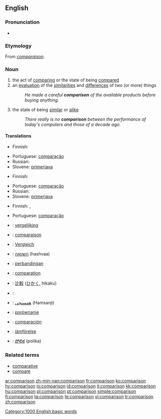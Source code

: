 {{wikipedia|dab=comparison}}
==English==

===Pronunciation===
*{{audio|en-us-comparison.ogg|Audio (US)}}

=== Etymology ===
From {{OF.}} ''[[comparaison]]''.

=== Noun ===
{{en-noun}}
# the act of [[comparing]] or the state of being [[compared]]
# an [[evaluation]] of the [[similarities]] and [[difference]]s of two (or more) things
#: ''He made a careful '''comparison''' of the available products before buying anything.''
# the state of being [[similar]] or [[alike]]
#: ''There really is no '''comparison''' between the performance of today's computers and those of a decade ago.''

==== Translations ====
{{trans-top|the act of comparing or the state of being compared}}
*Finnish: {{t|fi|vertailu}}
{{trans-mid}}
*Portuguese: [[comparação]] {{f}}
*Russian: {{t|ru|сравнение|n|tr=sravn'énije}}
*Slovene: [[primerjava]] {{f}}
{{trans-bottom}}

{{trans-top|an evaluation of the similarities and differences of two (or more) things}}
*Finnish: {{t|fi|vertailu}}
{{trans-mid}}
*Portuguese: [[comparação]] {{f}}
*Russian: {{t|ru|сравнение|n|tr=sravn'énije}}
*Slovene: [[primerjava]] {{f}}
{{trans-bottom}}

{{trans-top|the state of being similar or alike}}
*Finnish: {{t|fi|samanlaisuus}}, {{t|fi|samankaltaisuus}}
{{trans-mid}}
*Portuguese: [[comparação]] {{f}}
{{trans-bottom}}

{{ttbc-top}}
*{{ttbc|Dutch}}: [[vergelijking]] {{f}}
*{{ttbc|French}}: [[comparaison]] {{f}}
*{{ttbc|German}}: [[Vergleich]] {{m}}
*{{ttbc|Hebrew}}: [[השוואה]] (hashvaa) {{f}}
*{{ttbc|Indonesian}}: [[banding|perbandingan]]
*{{ttbc|Interlingua}}: [[comparation]]
*{{ttbc|Japanese}}: [[比較]] ([[ひかく]], hikaku)
{{trans-mid}}
*{{ttbc|Kurdish}}: {{KUchar|[[به‌راورد]]}}
*{{ttbc|Persian}}: [[همسنجی]] (Hamsanji)
*{{ttbc|Polish}}: [[porównanie]] {{n}}
*{{ttbc|Spanish}}: [[comparación]] {{f}}
*{{ttbc|Swedish}}: [[jämförelse]]
*{{ttbc|Telugu}}: [[పోలిక]] (polika)
{{trans-bottom}}

===Related terms===
*[[comparative]]
*[[compare]]

[[Category:1000 English basic words]]

[[ar:comparison]]
[[zh-min-nan:comparison]]
[[fr:comparison]]
[[ko:comparison]]
[[hy:comparison]]
[[io:comparison]]
[[id:comparison]]
[[it:comparison]]
[[kk:comparison]]
[[hu:comparison]]
[[pl:comparison]]
[[pt:comparison]]
[[simple:comparison]]
[[fi:comparison]]
[[ta:comparison]]
[[te:comparison]]
[[vi:comparison]]
[[tr:comparison]]
[[zh:comparison]]